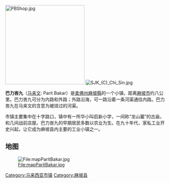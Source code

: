 {{Unreferenced |time=2021-07-29T13:41:31+00:00 }}
[[File:PBShop.jpg|250px]]
[[File:SJK_(C)_Chi_Sin.jpg|thumb]]

'''巴力峇九'''（[[马来文|马来文]]: Parit Bakar）是[[柔佛州|柔佛州]][[麻坡縣|麻坡縣]]的一个小镇，距离[[麻坡市|麻坡市]]约八公里。巴力峇九可分为内路和外路；外路沿海，可一路沿着一条河渠通往内路。巴力峇九在马来文的含意为被烧过的河渠。

市镇主要集中在十字路口，镇中有一所华小叫启新小学，一间称“龙山巖”的古庙，和几间战前店屋。巴力峇九的早期居民多数以农业为生。在九十年代，家私工业开史兴起，让它成为麻坡县内主要的工业小镇之一。

== 地图 ==

[[File:mapParitBakar.jpg|File:mapParitBakar.jpg]]

[[Category:马来西亚市镇|Category:马来西亚市镇]]
[[Category:麻坡县|Category:麻坡县]]


{{Malaysia-geo-stub}}